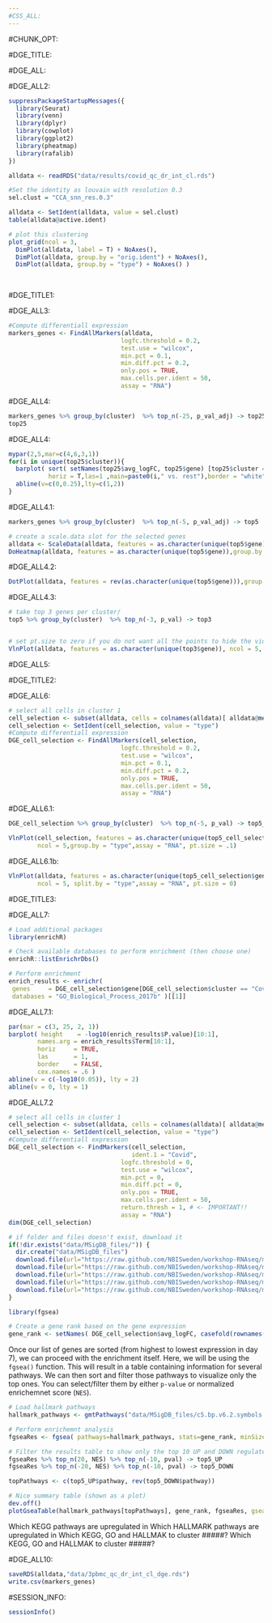 ```yaml
---
#CSS_ALL:
---
```


#CHUNK_OPT:

#DGE_TITLE:

#DGE_ALL:

#DGE_ALL2:

```r
suppressPackageStartupMessages({
  library(Seurat)
  library(venn)
  library(dplyr)
  library(cowplot)
  library(ggplot2)
  library(pheatmap)
  library(rafalib)
})

alldata <- readRDS("data/results/covid_qc_dr_int_cl.rds")
```

```r
#Set the identity as louvain with resolution 0.3
sel.clust = "CCA_snn_res.0.3"

alldata <- SetIdent(alldata, value = sel.clust)
table(alldata@active.ident)

# plot this clustering
plot_grid(ncol = 3,
  DimPlot(alldata, label = T) + NoAxes(),
  DimPlot(alldata, group.by = "orig.ident") + NoAxes(),
  DimPlot(alldata, group.by = "type") + NoAxes() )
  
  
```

#DGE_TITLE1:

#DGE_ALL3:

```r
#Compute differentiall expression
markers_genes <- FindAllMarkers(alldata,
                               logfc.threshold = 0.2,
                               test.use = "wilcox",
                               min.pct = 0.1,
                               min.diff.pct = 0.2,
                               only.pos = TRUE,
                               max.cells.per.ident = 50,
                               assay = "RNA")
```

#DGE_ALL4:

```r
markers_genes %>% group_by(cluster)  %>% top_n(-25, p_val_adj) -> top25
top25
```

#DGE_ALL4:

```r
mypar(2,5,mar=c(4,6,3,1))
for(i in unique(top25$cluster)){
  barplot( sort( setNames(top25$avg_logFC, top25$gene) [top25$cluster == i], F),
           horiz = T,las=1 ,main=paste0(i," vs. rest"),border = "white", yaxs="i" )
  abline(v=c(0,0.25),lty=c(1,2))
}
```

#DGE_ALL4.1:

```r
markers_genes %>% group_by(cluster)  %>% top_n(-5, p_val_adj) -> top5

# create a scale.data slot for the selected genes
alldata <- ScaleData(alldata, features = as.character(unique(top5$gene)), assay = "RNA")
DoHeatmap(alldata, features = as.character(unique(top5$gene)),group.by = sel.clust, assay = "RNA")
```

#DGE_ALL4.2:

```r
DotPlot(alldata, features = rev(as.character(unique(top5$gene))),group.by = sel.clust,assay = "RNA")+coord_flip()
```

#DGE_ALL4.3:

```r
# take top 3 genes per cluster/
top5 %>% group_by(cluster)  %>% top_n(-3, p_val) -> top3


# set pt.size to zero if you do not want all the points to hide the violin shapes, or to a small value like 0.1
VlnPlot(alldata, features = as.character(unique(top3$gene)), ncol = 5, group.by = sel.clust, assay = "RNA", pt.size = 0)
```

#DGE_ALL5:

#DGE_TITLE2:

#DGE_ALL6:

```r
# select all cells in cluster 1
cell_selection <- subset(alldata, cells = colnames(alldata)[ alldata@meta.data[,sel.clust] == 2])
cell_selection <- SetIdent(cell_selection, value = "type")
#Compute differentiall expression
DGE_cell_selection <- FindAllMarkers(cell_selection,
                               logfc.threshold = 0.2,
                               test.use = "wilcox",
                               min.pct = 0.1,
                               min.diff.pct = 0.2,
                               only.pos = TRUE,
                               max.cells.per.ident = 50,
                               assay = "RNA")
```

#DGE_ALL6.1:

```r
DGE_cell_selection %>% group_by(cluster)  %>% top_n(-5, p_val) -> top5_cell_selection

VlnPlot(cell_selection, features = as.character(unique(top5_cell_selection$gene)),
        ncol = 5,group.by = "type",assay = "RNA", pt.size = .1)
```

#DGE_ALL6.1b:

```r
VlnPlot(alldata, features = as.character(unique(top5_cell_selection$gene)),
        ncol = 5, split.by = "type",assay = "RNA", pt.size = 0)
```

#DGE_TITLE3:

#DGE_ALL7:

```r
# Load additional packages
library(enrichR)

# Check available databases to perform enrichment (then choose one)
enrichR::listEnrichrDbs()

# Perform enrichment
enrich_results <- enrichr(
 genes     = DGE_cell_selection$gene[DGE_cell_selection$cluster == "Covid"],
 databases = "GO_Biological_Process_2017b" )[[1]]

```

#DGE_ALL7.1:

```r
par(mar = c(3, 25, 2, 1))
barplot( height    = -log10(enrich_results$P.value)[10:1],
        names.arg = enrich_results$Term[10:1],
        horiz     = TRUE,
        las       = 1,
        border    = FALSE,
        cex.names = .6 )
abline(v = c(-log10(0.05)), lty = 2)
abline(v = 0, lty = 1)
```

#DGE_ALL7.2



```r
# select all cells in cluster 1
cell_selection <- subset(alldata, cells = colnames(alldata)[ alldata@meta.data[,sel.clust] == 2])
cell_selection <- SetIdent(cell_selection, value = "type")
#Compute differentiall expression
DGE_cell_selection <- FindMarkers(cell_selection,
                                  ident.1 = "Covid",
                               logfc.threshold = 0,
                               test.use = "wilcox",
                               min.pct = 0,
                               min.diff.pct = 0,
                               only.pos = TRUE,
                               max.cells.per.ident = 50,
                               return.thresh = 1, # <- IMPORTANT!!
                               assay = "RNA")
dim(DGE_cell_selection)
```



```r
# if folder and files doesn't exist, download it
if(!dir.exists("data/MSigDB_files/")) {
  dir.create("data/MSigDB_files")
  download.file(url="https://raw.github.com/NBISweden/workshop-RNAseq/master/data/MSigDB_files/c2.cp.kegg.v6.2.symbols.gmt.txt","./data/MSigDB_files/c2.cp.kegg.v6.2.symbols.gmt.txt")
  download.file(url="https://raw.github.com/NBISweden/workshop-RNAseq/master/data/MSigDB_files/c3.tft.v6.2.symbols.gmt.txt","./data/MSigDB_files/c3.tft.v6.2.symbols.gmt.txt")
  download.file(url="https://raw.github.com/NBISweden/workshop-RNAseq/master/data/MSigDB_files/h.all.v6.2.symbols.gmt.txt","./data/MSigDB_files/h.all.v6.2.symbols.gmt.txt")
  download.file(url="https://raw.github.com/NBISweden/workshop-RNAseq/master/data/MSigDB_files/c2.cp.v6.2.symbols.gmt.txt","./data/MSigDB_files/c2.cp.v6.2.symbols.gmt.txt")
  download.file(url="https://raw.github.com/NBISweden/workshop-RNAseq/master/data/MSigDB_files/c5.bp.v6.2.symbols.gmt.txt","./data/MSigDB_files/c5.bp.v6.2.symbols.gmt.txt")
}
```



```r
library(fgsea)

# Create a gene rank based on the gene expression
gene_rank <- setNames( DGE_cell_selection$avg_logFC, casefold(rownames(DGE_cell_selection),upper=T) )

```

Once our list of genes are sorted (from highest to lowest expression in day 7), we can proceed with the enrichment itself. Here, we will be using the `fgsea()` function. This will result in a table containing information for several pathways. We can then sort and filter those pathways to visualize only the top ones. You can select/filter them by either `p-value` or normalized enrichemnet score (`NES`).

```r
# Load hallmark pathways
hallmark_pathways <- gmtPathways("data/MSigDB_files/c5.bp.v6.2.symbols.gmt.txt")

# Perform enrichemnt analysis
fgseaRes <- fgsea( pathways=hallmark_pathways, stats=gene_rank, minSize=15, maxSize=500, nperm=10000)

# Filter the results table to show only the top 10 UP and DOWN regulated processes (optional)
fgseaRes %>% top_n(20, NES) %>% top_n(-10, pval) -> top5_UP
fgseaRes %>% top_n(-20, NES) %>% top_n(-10, pval) -> top5_DOWN

topPathways <- c(top5_UP$pathway, rev(top5_DOWN$pathway))

# Nice summary table (shown as a plot)
dev.off()
plotGseaTable(hallmark_pathways[topPathways], gene_rank, fgseaRes, gseaParam = 0.5)
```


Which KEGG pathways are upregulated in 
Which HALLMARK pathways are upregulated in 
Which KEGG, GO and HALLMAK to cluster #####?
Which KEGG, GO and HALLMAK to cluster #####?

#DGE_ALL10:

```r
saveRDS(alldata,"data/3pbmc_qc_dr_int_cl_dge.rds")
write.csv(markers_genes)
```


#SESSION_INFO:

```r
sessionInfo()
```



















